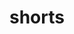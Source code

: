 # shorts


<ul className="grid grid-cols-1 md:grid-cols-2 lg:grid-cols-3 xl:grid-cols-4 gap-4 -ml-6">
<ReferenceCard
    title="Fails To Deliver"
    description="Get reported Fail-to-deliver (FTD) data"
    url="/platform/reference/equity/shorts/fails_to_deliver"
    chevron={false}
/>
<ReferenceCard
    title="Short Interest"
    description="Get reported Short Volume and Days to Cover data"
    url="/platform/reference/equity/shorts/short_interest"
    chevron={false}
/>
<ReferenceCard
    title="Short Volume"
    description="Get reported Fail-to-deliver (FTD) data"
    url="/platform/reference/equity/shorts/short_volume"
    chevron={false}
/>
</ul>
